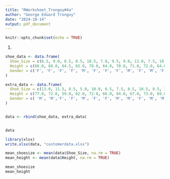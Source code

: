 ```yaml
---
title: "RWorksheet_Trongoy#4a"
author: "George Eduard Trongoy"
date: "2024-10-14"
output: pdf_document
---
```


```r
knitr::opts_chunk$set(echo = TRUE)
```

 1. 
```r

shoe_data <- data.frame(
  Shoe_Size = c(6.5, 9.0, 8.5, 8.5, 10.5, 7.0, 9.5, 9.0, 13.0, 7.5, 10.5, 8.5, 12.0, 10.5),
  Height = c(66.0, 68.0, 64.5, 65.0, 70.0, 64.0, 70.0, 71.0, 72.0, 64.0, 74.5, 67.0, 71.0, 71.0),
  Gender = c('F', 'F', 'F', 'F', 'M', 'F', 'F', 'F', 'M', 'F', 'M', 'F', 'M', 'M')
)

extra_data <- data.frame(
  Shoe_Size = c(13.0, 11.5, 8.5, 5.0, 10.0, 6.5, 7.5, 8.5, 10.5, 8.5, 10.5, 11.0, 9.0, 13.0),
  Height = c(77.0, 72.0, 59.0, 62.0, 72.0, 66.0, 64.0, 67.0, 73.0, 69.0, 72.0, 70.0, 69.0, 70.0),
  Gender = c( 'M', 'M','F', 'F', 'M', 'F', 'F', 'M', 'M', 'F', 'M', 'M', 'M', 'M')
)


data <- rbind(shoe_data, extra_data)


data

library(xlsx)
write.xlsx(data, "customerdata.xlsx")

```
 
```r
mean_shoesize <- mean(data$Shoe_Size, na.rm = TRUE)
mean_height <- mean(data$Height, na.rm = TRUE)

mean_shoesize
mean_height
```
 
 
